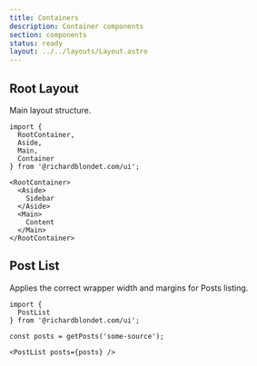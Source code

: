 ```yaml
---
title: Containers
description: Container components
section: components
status: ready
layout: ../../layouts/Layout.astro
---
```



## Root Layout

Main layout structure.

```tsx
import { 
  RootContainer, 
  Aside, 
  Main, 
  Container 
} from '@richardblondet.com/ui';

<RootContainer>
  <Aside>
    Sidebar
  </Aside>
  <Main>
    Content
  </Main>
</RootContainer>
```

## Post List

Applies the correct wrapper width and margins for Posts listing.

```tsx
import { 
  PostList
} from '@richardblondet.com/ui';

const posts = getPosts('some-source'); 

<PostList posts={posts} />
```